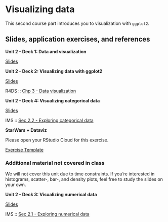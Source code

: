 # Visualizing data {#visualizing-data}

This second course part introduces you to visualization with `ggplot2`.

## Slides, application exercises, and references

::: slide-deck
**Unit 2 - Deck 1: Data and visualization**

::: slides
[Slides](https://lukas-jue.github.io/intro-tidyverse-2022/slides/u2-d01-data-viz/u2-d01-data-viz.html#1)
:::
:::

::: slide-deck
**Unit 2 - Deck 2: Visualizing data with ggplot2**

::: slides
[Slides](https://lukas-jue.github.io/intro-tidyverse-2022/slides/u2-d02-ggplot2/u2-d02-ggplot2.html#1)
:::

::: reading
R4DS :: [Chp 3 - Data visualization](https://r4ds.had.co.nz/data-visualisation.html)
:::
:::

::: slide-deck
**Unit 2 - Deck 4: Visualizing categorical data**

::: slides
[Slides](https://lukas-jue.github.io/intro-tidyverse-2022/slides/u2-d04-viz-cat/u2-d04-viz-cat.html#1)
:::

::: reading
IMS :: [Sec 2.2 - Exploring categorical data](https://openintro-ims.netlify.app/summarizing-visualizing-data.html#categorical-data)
:::
:::

::: application-exercise
**StarWars + Dataviz**

Please open your RStudio Cloud for this exercise.

::: source
[Exercise Template](https://github.com/lukas-jue/intro-tidyverse-2022/blob/master/docs/application-exercises/ae-03-starwars-dataviz/starwars.Rmd)
:::

<!-- ::: {.source} -->

<!-- [Solution, `.Rmd` file](https://github.com/lukas-jue/intro-tidyverse-2022/blob/master/docs/application-exercises/ae-03-starwars-dataviz/starwars-solution.Rmd) -->

<!-- ::: -->
:::

### Additional material not covered in class

We will not cover this unit due to time constraints.
If you're interested in histograms, scatter-, bar-, and density plots, feel free to study the slides on your own.

::: slide-deck
**Unit 2 - Deck 3: Visualizing numerical data**

::: slides
[Slides](https://lukas-jue.github.io/intro-tidyverse-2022/slides/u2-d03-viz-num/u2-d03-viz-num.html#1)
:::

::: reading
IMS :: [Sec 2.1 - Exploring numerical data](https://openintro-ims.netlify.app/summarizing-visualizing-data.html#numerical-data)
:::
:::
